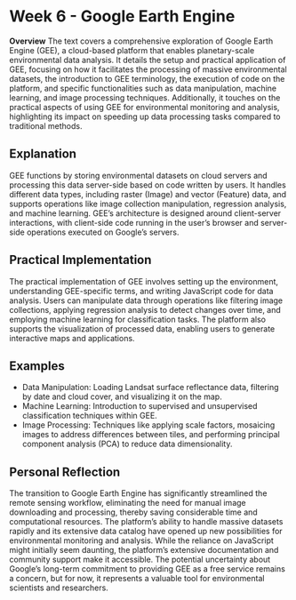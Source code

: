 # Week 6 - Google Earth Engine

**Overview**
The text covers a comprehensive exploration of Google Earth Engine (GEE), a cloud-based platform that enables planetary-scale environmental data analysis. It details the setup and practical application of GEE, focusing on how it facilitates the processing of massive environmental datasets, the introduction to GEE terminology, the execution of code on the platform, and specific functionalities such as data manipulation, machine learning, and image processing techniques. Additionally, it touches on the practical aspects of using GEE for environmental monitoring and analysis, highlighting its impact on speeding up data processing tasks compared to traditional methods.

## Explanation
GEE functions by storing environmental datasets on cloud servers and processing this data server-side based on code written by users. It handles different data types, including raster (Image) and vector (Feature) data, and supports operations like image collection manipulation, regression analysis, and machine learning. GEE's architecture is designed around client-server interactions, with client-side code running in the user's browser and server-side operations executed on Google's servers.

## Practical Implementation
The practical implementation of GEE involves setting up the environment, understanding GEE-specific terms, and writing JavaScript code for data analysis. Users can manipulate data through operations like filtering image collections, applying regression analysis to detect changes over time, and employing machine learning for classification tasks. The platform also supports the visualization of processed data, enabling users to generate interactive maps and applications.

## Examples
- Data Manipulation: Loading Landsat surface reflectance data, filtering by date and cloud cover, and visualizing it on the map.
- Machine Learning: Introduction to supervised and unsupervised classification techniques within GEE.
- Image Processing: Techniques like applying scale factors, mosaicing images to address differences between tiles, and performing principal component analysis (PCA) to reduce data dimensionality.

## Personal Reflection
The transition to Google Earth Engine has significantly streamlined the remote sensing workflow, eliminating the need for manual image downloading and processing, thereby saving considerable time and computational resources. The platform's ability to handle massive datasets rapidly and its extensive data catalog have opened up new possibilities for environmental monitoring and analysis. While the reliance on JavaScript might initially seem daunting, the platform's extensive documentation and community support make it accessible. The potential uncertainty about Google's long-term commitment to providing GEE as a free service remains a concern, but for now, it represents a valuable tool for environmental scientists and researchers.
